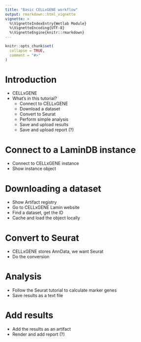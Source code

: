 ```yaml
---
title: "Basic CELLxGENE workflow"
output: rmarkdown::html_vignette
vignette: >
  %\VignetteIndexEntry{Wetlab Module}
  %\VignetteEncoding{UTF-8}
  %\VignetteEngine{knitr::rmarkdown}
---
```


```r
knitr::opts_chunk$set(
  collapse = TRUE,
  comment = "#>"
)
```

# Introduction

- CELLxGENE
- What's in this tutorial?
  - Connect to CELLxGENE
  - Download a dataset
  - Convert to Seurat
  - Perform simple analysis
  - Save and upload results
  - Save and upload report (?)
  
# Connect to a LaminDB instance

- Connect to CELLxGENE instance
- Show instance object

# Downloading a dataset

- Show Artifact registry
- Go to CELLxGENE Lamin website
- Find a dataset, get the ID
- Cache and load the object locally

# Convert to Seurat

- CELLxGENE stores AnnData, we want Seurat
- Do the conversion

# Analysis

- Follow the Seurat tutorial to calculate marker genes
- Save results as a text file

# Add results

- Add the results as an artifact
- Render and add report (?)
